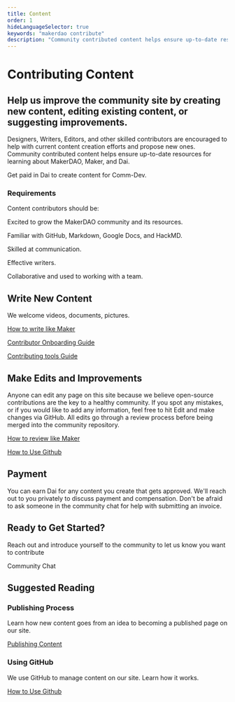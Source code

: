 ```yaml
---
title: Content
order: 1
hideLanguageSelector: true
keywords: "makerdao contribute"
description: "Community contributed content helps ensure up-to-date resources for learning about MakerDAO, Maker, and Dai."
---
```

# Contributing Content


## Help us improve the community site by creating new content, editing existing content, or suggesting improvements. 

Designers, Writers, Editors, and other skilled contributors are encouraged to help with current content creation efforts and propose new ones.
Community contributed content helps ensure up-to-date resources for learning about MakerDAO, Maker, and Dai.

<Callout secondary icon="dai">

Get paid in Dai to create content for Comm-Dev.

</Callout>


### Requirements

Content contributors should be:

<Checklist>

Excited to grow the MakerDAO community and its resources.

Familiar with GitHub, Markdown, Google Docs, and HackMD.

Skilled at communication.

Effective writers.

Collaborative and used to working with a team.

</Checklist>

<Column>

<Box>

## Write New Content

We welcome videos, documents, pictures.

[How to write like Maker](/work_with_us/content/writing-style-guide/)

[Contributor Onboarding Guide](/work_with_us/onboarding/)

[Contributing tools Guide](/work_with_us/content/common-tools/)

</Box>

<Box>

## Make Edits and Improvements

Anyone can edit any page on this site because we believe open-source contributions are the key to a healthy community. If you spot any mistakes, or if you would like to add any information, feel free to hit Edit and make changes via GitHub. All edits go through a review process before being merged into the community repository.

[How to review like Maker](/work_with_us/content/reviewer-guide)

[How to Use Github](/work_with_us/content/using-github/)

</Box>

</Column>

<!-- <Column>

<Tout>

### Educational Content

Educational content helps convert MakerDAO novices into experts while improving everyone’s technical understanding.

<List>

[Guide to Vaults](/learn/vaults/)

[Guide to DAI](/learn/Dai/)

[Guide to Governance](/learn/governance/)

[Awesome-MakerDAO](https://awesome.makerdao.com)

</List>

</Tout>

<Tout>

### Reference Content

Reference content provides documented details about a given domain to help improve Maker’s processes.

<List>

[Governance Call Notes](/work_with_us/governance_and_risk_meetings/take-notes/)

[Writing Style Guide](/work_with_us/content/writing-style-guide/)

[Development Grants](/funding/development-grants)

Even this page...

</List>

</Tout>

</Column> -->


<!-- <Callout icon="lightbulb"> 

Be sure to look over our list of [open bounties](https://github.com/makerdao/community/projects/2?card_filter_query=label%3A%22help+wanted%22)  first to make sure your concept is unique.  Many ideas already offer bounties for contributors.

</Callout> -->


## Payment

You can earn Dai for any content you create that gets approved. We'll reach out to you privately to discuss payment and compensation. Don't be afraid to ask someone in the community chat for help with submitting an invoice.

## Ready to Get Started?

Reach out and introduce yourself to the community to let us know you want to contribute
<Link to="https://chat.makerdao.com/channel/community-development" icon="rocketchat">Community Chat</Link>

<!-- ## Content Resources

These resources should help with writing and editing content for the community:

<List>

</List> -->

## Suggested Reading

<Tout>

<Box>

### Publishing Process

Learn how new content goes from an idea to becoming a published page on our site.

[Publishing Content](/work_with_us/content/publishing-to-repo-process/)

</Box>

<Box>

### Using GitHub

We use GitHub to manage content on our site. Learn how it works.

[How to Use Github](/work_with_us/content/using-github/)

</Box>

</Tout>
